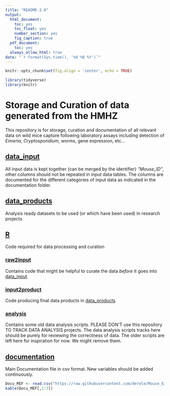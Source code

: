 ```yaml
---
title: "README-2.0"
output:
  html_document:
    toc: yes
    toc_float: yes
    number_section: yes
    fig_caption: true
  pdf_document:
    toc: yes
  always_allow_html: true
date: "`r format(Sys.time(), '%d %B %Y')`"
---
```


```r
knitr::opts_chunk$set(fig.align = 'center', echo = TRUE)
```

``` r
library(tidyverse)
library(knitr)
```

# Storage and Curation of data generated from the HMHZ

This repository is for storage, curation and documentation of all
relevant data on wild mice capture following laboratory assays
including detection of _Eimeria_, _Cryptosporidium_, worms, gene
expression, etc...



## [data_input](https://github.com/derele/Mouse_Eimeria_Field/tree/master/data_input)
All input data is kept together (can be merged by the identifier)
_"Mouse_ID"_, other columns should not be repeated in input data
tables. The columns are documented for the different categories of input 
data as indicated in the documentation folder.



## [data_products](https://github.com/derele/Mouse_Eimeria_Field/tree/master/data_products)
Analysis ready datasets to be used (or which have been used) in
research projects


## [R](https://github.com/derele/Mouse_Eimeria_Field/tree/master/R)
Code required for data processing and curation

### [raw2input](https://github.com/derele/Mouse_Eimeria_Field/tree/master/R/raw2input)
  Contains code that might be helpful to curate the data _before_ it
  goes into
  [data_input](https://github.com/derele/Mouse_Eimeria_Field/tree/master/data_input)

### [input2product](https://github.com/derele/Mouse_Eimeria_Field/tree/master/R/input2product)
  Code producing final data products in [data_products](https://github.com/derele/Mouse_Eimeria_Field/tree/master/data_products)

### [analysis](https://github.com/derele/Mouse_Eimeria_Field/tree/master/R/analysis)
Contains some old data analysis scripts. PLEASE DON'T use this
repository TO TRACK DATA ANALYSIS projects. The data analysis scripts
tracks here should be purely for reviewing the correctness of data. The
older scripts are left here for inspiration for now. We might remove
them.

## [documentation](https://github.com/derele/Mouse_Eimeria_Field/tree/master/documentation)
Main Documentation file in csv format. New variables should be added continuously.

``` r

Docu_MEF <- read.csv("https://raw.githubusercontent.com/derele/Mouse_Eimeria_Field/master/documentation/Documentation_MEF.csv")
kable(Docu_MEF[,1:7])

```